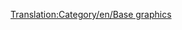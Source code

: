 [[Translation:Category/en/Base graphics]]

{{en/Bilingual box| Es
| Páginas sobre gráficos base.
| ''Pages about Base Graphics.''}}
